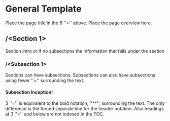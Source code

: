 # General Template

Place the page title in the 6 ''='' above. Place the page overview here.

## /\<Section 1\>

Section intro or if no subsections the information that falls under the section

### /\<Subsection 1\>

Sections can have subsections. Subsections can also have subsections using fewer ''='' surrounding the text.

#### Subsection Inception!

3 ''='' is equivalent to the bold notation, ''**'', surrounding the text. The only difference is the forced separate line for the header notation. Also headings at 3 ''='' and below are not indexed in the TOC.